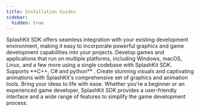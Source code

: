 ```yaml
---
title: Installation Guides
sidebar:
  hidden: true
---
```





<CardGrid>
  <Card title="Windows" icon="raphael:windows">
    SplashKit SDK offers seamless integration with your existing development
    environment, making it easy to incorporate powerful graphics and game
    development capabilities into your projects.
    <LinkCard
 title="Installation Guide"
    href="/installation/windows/mingw/"
/>
  </Card>
  <Card title="MacOS" icon="ic:baseline-apple">
    Develop games and applications that run on multiple platforms, including
    Windows, macOS, Linux, and a few more using a single codebase with SplashKit
    SDK. Supports **C++, C# and python** .
      <LinkCard
    title="Installation Guide"
    href="/installation/macos/"
  />
  </Card>
  <Card title="Linux" icon="logos:linux-tux">
    Create stunning visuals and captivating animations with SplashKit's
    comprehensive set of graphics and animation tools. Bring your ideas to life
    with ease.
  <LinkCard
    title="Installation Guide"
    href="/installation/linux/"
  />
  </Card>
  <Card title="Virtual Machine" icon="carbon:virtual-machine">
    Whether you're a beginner or an experienced game developer, SplashKit SDK
    provides a user-friendly interface and a wide range of features to simplify
    the game development process.
      <LinkCard
    title="Installation Guide"
    href="/installation/virtual-machine/"
  />
  </Card>
</CardGrid>

<ScriptComp client:only />
